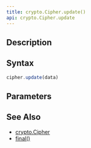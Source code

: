 ```yaml
---
title: crypto.Cipher.update()
api: crypto.Cipher.update
---
```


## Description

<Summary/>

## Syntax

``` js
cipher.update(data)
```

## Parameters

<Parameters/>

## See Also

* [crypto.Cipher](/reference/api/crypto/Cipher)
* [final()](/reference/api/crypto/Cipher/final)

